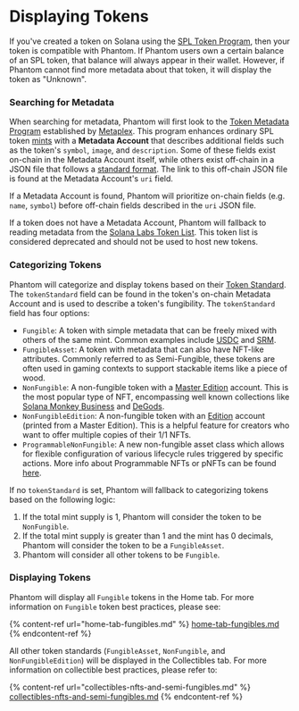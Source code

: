 # Displaying Tokens

If you've created a token on Solana using the [SPL Token Program](https://spl.solana.com/token), then your token is compatible with Phantom. If Phantom users own a certain balance of an SPL token, that balance will always appear in their wallet. However, if Phantom cannot find more metadata about that token, it will display the token as "Unknown".

### Searching for Metadata

When searching for metadata, Phantom will first look to the [Token Metadata Program](https://docs.metaplex.com/programs/token-metadata/overview) established by [Metaplex](https://www.metaplex.com/). This program enhances ordinary SPL token [mints](https://docs.solana.com/integrations/exchange#token-mints) with a **Metadata Account** that describes additional fields such as the token's `symbol`, `image`, and `description`. Some of these fields exist on-chain in the Metadata Account itself, while others exist off-chain in a JSON file that follows a [standard format](https://docs.metaplex.com/programs/token-metadata/token-standard). The link to this off-chain JSON file is found at the Metadata Account's `uri` field.

If a Metadata Account is found, Phantom will prioritize on-chain fields (e.g. `name`, `symbol`) before off-chain fields described in the `uri` JSON file.

If a token does not have a Metadata Account, Phantom will fallback to reading metadata from the [Solana Labs Token List](https://github.com/solana-labs/token-list). This token list is considered deprecated and should not be used to host new tokens.

### Categorizing Tokens

Phantom will categorize and display tokens based on their [Token Standard](https://docs.metaplex.com/programs/token-metadata/token-standard#token-standards). The `tokenStandard` field can be found in the token's on-chain Metadata Account and is used to describe a token's fungibility. The `tokenStandard` field has four options:

* `Fungible`: A token with simple metadata that can be freely mixed with others of the same mint. Common examples include [USDC](https://www.circle.com/en/usdc) and [SRM](https://www.projectserum.com/).
* `FungibleAsset`: A token with metadata that can also have NFT-like attributes. Commonly referred to as Semi-Fungible, these tokens are often used in gaming contexts to support stackable items like a piece of wood.
* `NonFungible`: A non-fungible token with a [Master Edition](https://docs.metaplex.com/programs/token-metadata/accounts#master-edition) account. This is the most popular type of NFT, encompassing well known collections like [Solana Monkey Business](https://solanamonkey.business/) and [DeGods](https://www.degods.com/).
* `NonFungibleEdition`: A non-fungible token with an [Edition](https://docs.metaplex.com/programs/token-metadata/accounts#edition) account (printed from a Master Edition). This is a helpful feature for creators who want to offer multiple copies of their 1/1 NFTs.
* `ProgrammableNonFungible`: A new non-fungible asset class which allows for flexible configuration of various lifecycle rules triggered by specific actions. More info about Programmable NFTs or pNFTs can be found [here](https://github.com/metaplex-foundation/metaplex-program-library/blob/master/token-metadata/program/ProgrammableNFTGuide).

If no `tokenStandard` is set, Phantom will fallback to categorizing tokens based on the following logic:

1. If the total mint supply is 1, Phantom will consider the token to be `NonFungible`.
2. If the total mint supply is greater than 1 and the mint has 0 decimals, Phantom will consider the token to be a `FungibleAsset`.
3. Phantom will consider all other tokens to be `Fungible`.

### Displaying Tokens

Phantom will display all `Fungible` tokens in the Home tab. For more information on `Fungible` token best practices, please see:

{% content-ref url="home-tab-fungibles.md" %}
[home-tab-fungibles.md](home-tab-fungibles)
{% endcontent-ref %}

All other token standards (`FungibleAsset`, `NonFungible`, and `NonFungibleEdition`) will be displayed in the Collectibles tab. For more information on collectible best practices, please refer to:

{% content-ref url="collectibles-nfts-and-semi-fungibles.md" %}
[collectibles-nfts-and-semi-fungibles.md](collectibles-nfts-and-semi-fungibles)
{% endcontent-ref %}

